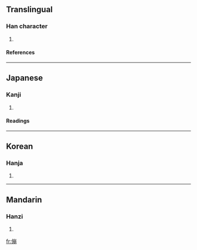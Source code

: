 ==Translingual==
===Han character===
{{Han char|rn=9|rad=人|as=11|sn=13|four=2212<sub>7</sub>|canj=人山月月 (OUBB)}}
# {{defn|Han}}
====References====
{{Han ref|kx=0114.160|dkj=01012|dj=0242.240|hdz=10211.080|uh=50B0|ud=20656|bh=DCBD|bd=56509}}
----
==Japanese==
===Kanji===
{{ja-kanji|grade=|rs=人11}}
# {{defn|Japanese}}
====Readings====
{{ja-readings|on=[[ほう]] (hō), [[ぼう]] (bō)|kun=[[とも]] (tomo), [[ともがら]] (tomogara), [[おもねりくみする]] (omonerikumisuru)}}
----
==Korean==
===Hanja===
{{ko-hanja|hangeul=붕|rv=bung|mr=pung}}
# {{defn|Korean}}
----
==Mandarin==
===Hanzi===
{{cmn-hanzi|pin=[[péng]] (peng2)|wg=p'eng<sup>2</sup>}}
# {{defn|Mandarin}}

[[fr:傰]]